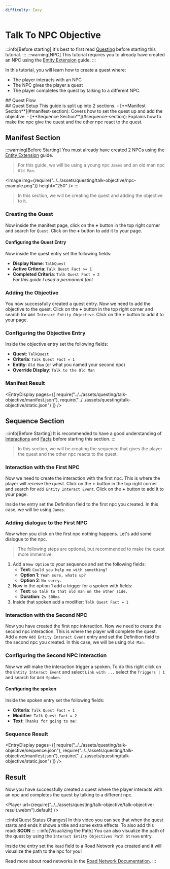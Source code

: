 ```yaml
---
difficulty: Easy
---
```



# Talk To NPC Objective

:::info[Before starting]
It's best to first read [Questing](./index.mdx) before starting this tutorial.
:::
:::warning[NPC]
This tutorial requires you to already have created an NPC using the [Entity Extension](../04-entity-extension/index.mdx) guide.
:::

In this tutorial, you will learn how to create a quest where:
- The player interacts with an NPC
- The NPC gives the player a quest
- The player completes the quest by talking to a different NPC.

<SplitLayout>
<Section divider='left'>
## Quest Flow
<StateFlow
  nodes={[
    {
      id: 'not-started',
      title: 'Not Started',
      facts: ['Talk Quest Fact = 0'],
      className: 'bg-gray-100 dark:bg-zinc-600 ring-1 ring-[#1f2937] dark:ring-white',
      description: 'Player hasn\'t started the quest yet',
      icon: 'tabler:circle-dot',
      transitions: [
        { 
          targetId: 'quest-received', 
          label: 'Talk to First NPC', 
          icon: 'tabler:message-circle' 
        }
      ]
    },
    {
      id: 'quest-received',
      title: 'Quest Received',
      facts: ['Talk Quest Fact = 1'],
      className: 'bg-[#eef9fd] dark:bg-[#193c47] ring-cyan-500 border-cyan-100 dark:border-cyan-800',
      description: 'Player has received the quest from the first NPC',
      icon: 'tabler:message-circle',
      transitions: [
        { 
          targetId: 'completed', 
          label: 'Talk to Second NPC', 
          icon: 'tabler:message-circle-2' 
        }
      ]
    },
    {
      id: 'completed',
      title: 'Completed',
      facts: ['Talk Quest Fact = 2'],
      className: 'bg-[#e6f6e6] dark:bg-[#003100] ring-[#009400] border-green-100 dark:border-green-800',
      description: 'Player has completed the quest by talking to the second NPC',
      icon: 'tabler:check-circle',
      transitions: [
        { 
          targetId: 'not-started', 
          label: 'Reset Quest', 
          icon: 'tabler:arrow-back-up' 
        }
      ]
    }
  ]}
/>
</Section>
<Section divider='right'>
## Quest Setup
This guide is split up into 2 sections. 
- [**Manifest Section**](#manifest-section): Covers how to set the quest up and add the objective.
- [**Sequence Section**](#sequence-section): Explains how to make the npc give the quest and the other npc react to the quest.

</Section>
</SplitLayout>

## Manifest Section
:::warning[Before Starting]
You must already have created 2 NPCs using the [Entity Extension](../04-entity-extension/index.mdx) guide.
> For this guide, we will be using a young npc `James` and an old man npc `Old Man`.

<Image img={require("../../assets/questing/talk-objective/npc-example.png")} height="250" />
:::
> In this section, we will be creating the quest and adding the objective to it.

### Creating the Quest
Now inside the manifest page, click on the **+** button in the top right corner and search for `Quest`. Click on the **+** button to add it to your page.

<EntrySearch entryName="quest" />

#### Configuring the Quest Entry
Now inside the quest entry set the following fields:
* **Display Name**: `TalkQuest`
* **Active Criteria**: `Talk Quest Fact >= 1`
* **Completed Criteria**: `Talk Quest Fact = 2`\
*For this guide I used a permanent fact*

### Adding the Objective
You now successfully created a quest entry. Now we need to add the objective to the quest.
Click on the **+** button in the top right corner and search for `Add Interact Entity Objective`. Click on the **+** button to add it to your page.

<EntrySearch entryName="interact_entity_objective" />

###  Configuring the Objective Entry
Inside the objective entry set the following fields:
* **Quest**: `TalkQuest`
* **Criteria**: `Talk Quest Fact = 1`
* **Entity**: `Old Man` (or what you named your second npc)
* **Override Display**: `Talk to the Old Man`

### Manifest Result
<EntryDisplay pages={[
    require("../../assets/questing/talk-objective/manifest.json"),
    require("../../assets/questing/talk-objective/static.json")
]} />


## Sequence Section
:::info[Before Starting]
It is recommended to have a good understanding of [Interactions](../01-interactions/index.mdx) and [Facts](../03-facts/index.mdx) before starting this section.
:::
> In this section, we will be creating the sequence that gives the player the quest and the other npc reacts to the quest.

### Interaction with the First NPC
Now we need to create the interaction with the first npc. This is where the player will receive the quest.
Click on the **+** button in the top right corner and search for `Add Entity Interact Event`. Click on the **+** button to add it to your page.

<EntrySearch entryName="entity_interact_event" />

Inside the entry set the Definition field to the first npc you created. In this case, we will be using `James`.

### Adding dialogue to the First NPC
Now when you click on the first npc nothing happens. Let's add some dialogue to the npc.
> The following steps are optional, but recommended to make the quest more immersive.
1. Add a `New Option` to your sequence and set the following fields:
   * **Text**: `Could you help me with something?`
   * **Option 1**: `Yeah sure, whats up?`
   * **Option 2**: `No sorry.`
2. Now in the option 1 add a trigger for a spoken with fields:
   * **Text**: `Go talk to that old man on the other side.`
   * **Duration**: `2s 500ms`
3. Inside that spoken add a modifier: `Talk Quest Fact = 1`

### Interaction with the Second NPC
Now you have created the first npc interaction. Now we need to create the second npc interaction. This is where the player will complete the quest.
Add a new `Add Entity Interact Event` entry and set the Definition field to the second npc you created. In this case, we will be using `Old Man`.
<EntrySearch entryName="entity_interact_event" />

### Configuring the Second NPC Interaction
Now we will make the interaction trigger a spoken. To do this right click on the `Entity Interact Event` and select `Link with ...` select the `Triggers | 1` and search for `Add Spoken`.
<EntrySearch entryName="spoken" />

#### Configuring the spoken
Inside the spoken entry set the following fields:
* **Criteria**: `Talk Quest Fact = 1`
* **Modifier**: `Talk Quest Fact = 2`
* **Text**: `Thanks for going to me!`

### Sequence Result

<EntryDisplay pages={[
    require("../../assets/questing/talk-objective/sequence.json"),
    require("../../assets/questing/talk-objective/manifest.json"),
    require("../../assets/questing/talk-objective/static.json")
]} />

## Result
Now you have successfully created a quest where the player interacts with an npc and completes the quest by talking to a different npc.

<Player url={require("../../assets/questing/talk-objective/talk-objective-result.webm").default} />

:::info[Quest Status Changes]
In this video you can see that when the quest starts and ends it shows a title and some extra effects. To also add this read: **SOON**
:::
:::info[Visualizing the Path]
You can also visualize the path of the quest by using the `Interact Entity Objectives Path Stream` entry.

<EntrySearch entryName="interact_entity_objectives_path_stream" />

Inside the entry set the `Road` field to a Road Network you created and it will visualize the path to the npc for you!

Read more about road networks in the [Road Network Documentation](../06-road-network/index.mdx).
:::